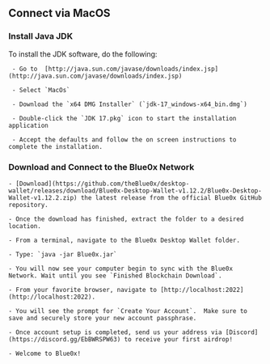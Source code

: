 ## **Connect via MacOS**

### Install Java JDK

To install the JDK software, do the following:

     - Go to  [http://java.sun.com/javase/downloads/index.jsp](http://java.sun.com/javase/downloads/index.jsp)

     - Select `MacOs`

     - Download the `x64 DMG Installer` (`jdk-17_windows-x64_bin.dmg`)

     - Double-click the `JDK 17.pkg` icon to start the installation application

     - Accept the defaults and follow the on screen instructions to complete the installation.

### Download and Connect to the Blue0x Network

    - [Download](https://github.com/theBlue0x/desktop-wallet/releases/download/Blue0x-Desktop-Wallet-v1.12.2/Blue0x-Desktop-Wallet-v1.12.2.zip) the latest release from the official Blue0x GitHub repository.

    - Once the download has finished, extract the folder to a desired location.

    - From a terminal, navigate to the Blue0x Desktop Wallet folder.

    - Type: `java -jar Blue0x.jar`

    - You will now see your computer begin to sync with the Blue0x Network. Wait until you see `Finished Blockchain Download`.

    - From your favorite browser, navigate to [http://localhost:2022](http://localhost:2022).

    - You will see the prompt for `Create Your Account`.  Make sure to save and securely store your new account passphrase.

    - Once account setup is completed, send us your address via [Discord](https://discord.gg/EbBWRSPW63) to receive your first airdrop!

    - Welcome to Blue0x!
